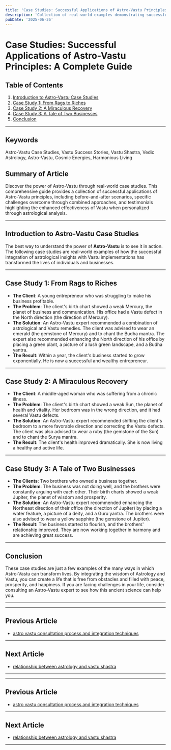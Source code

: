 ```yaml
---
title: 'Case Studies: Successful Applications of Astro-Vastu Principles: A Complete Guide'
description: 'Collection of real-world examples demonstrating successful integration of astrological insights with Vastu implementations, including before-and-after scenarios, specific challenges overcome through combined approaches, and testimonials highlighting the enhanced effectiveness of Vastu when personalized through astrological analysis.'
pubDate: '2025-06-26'
---
```


# Case Studies: Successful Applications of Astro-Vastu Principles: A Complete Guide

## Table of Contents
1. [Introduction to Astro-Vastu Case Studies](#introduction-to-astro-vastu-case-studies)
2. [Case Study 1: From Rags to Riches](#case-study-1-from-rags-to-riches)
3. [Case Study 2: A Miraculous Recovery](#case-study-2-a-miraculous-recovery)
4. [Case Study 3: A Tale of Two Businesses](#case-study-3-a-tale-of-two-businesses)
5. [Conclusion](#conclusion)

---

## Keywords
Astro-Vastu Case Studies, Vastu Success Stories, Vastu Shastra, Vedic Astrology, Astro-Vastu, Cosmic Energies, Harmonious Living

## Summary of Article
Discover the power of Astro-Vastu through real-world case studies. This comprehensive guide provides a collection of successful applications of Astro-Vastu principles, including before-and-after scenarios, specific challenges overcome through combined approaches, and testimonials highlighting the enhanced effectiveness of Vastu when personalized through astrological analysis.

---

## Introduction to Astro-Vastu Case Studies

The best way to understand the power of **Astro-Vastu** is to see it in action. The following case studies are real-world examples of how the successful integration of astrological insights with Vastu implementations has transformed the lives of individuals and businesses.

---

## Case Study 1: From Rags to Riches

- **The Client**: A young entrepreneur who was struggling to make his business profitable.
- **The Problem**: The client's birth chart showed a weak Mercury, the planet of business and communication. His office had a Vastu defect in the North direction (the direction of Mercury).
- **The Solution**: An Astro-Vastu expert recommended a combination of astrological and Vastu remedies. The client was advised to wear an emerald (the gemstone of Mercury) and to chant the Budha mantra. The expert also recommended enhancing the North direction of his office by placing a green plant, a picture of a lush green landscape, and a Budha yantra.
- **The Result**: Within a year, the client's business started to grow exponentially. He is now a successful and wealthy entrepreneur.

---

## Case Study 2: A Miraculous Recovery

- **The Client**: A middle-aged woman who was suffering from a chronic illness.
- **The Problem**: The client's birth chart showed a weak Sun, the planet of health and vitality. Her bedroom was in the wrong direction, and it had several Vastu defects.
- **The Solution**: An Astro-Vastu expert recommended shifting the client's bedroom to a more favorable direction and correcting the Vastu defects. The client was also advised to wear a ruby (the gemstone of the Sun) and to chant the Surya mantra.
- **The Result**: The client's health improved dramatically. She is now living a healthy and active life.

---

## Case Study 3: A Tale of Two Businesses

- **The Clients**: Two brothers who owned a business together.
- **The Problem**: The business was not doing well, and the brothers were constantly arguing with each other. Their birth charts showed a weak Jupiter, the planet of wisdom and prosperity.
- **The Solution**: An Astro-Vastu expert recommended enhancing the Northeast direction of their office (the direction of Jupiter) by placing a water feature, a picture of a deity, and a Guru yantra. The brothers were also advised to wear a yellow sapphire (the gemstone of Jupiter).
- **The Result**: The business started to flourish, and the brothers' relationship improved. They are now working together in harmony and are achieving great success.

---

## Conclusion

These case studies are just a few examples of the many ways in which Astro-Vastu can transform lives. By integrating the wisdom of Astrology and Vastu, you can create a life that is free from obstacles and filled with peace, prosperity, and happiness. If you are facing challenges in your life, consider consulting an Astro-Vastu expert to see how this ancient science can help you.

---
---

## Previous Article
- [astro vastu consultation process and integration techniques](200819_astro_vastu_consultation_process_and_integration_techniques.mdx)

---

## Next Article
- [relationship between astrology and vastu shastra](200801_relationship_between_astrology_and_vastu_shastra.mdx)

---
---

## Previous Article
- [astro vastu consultation process and integration techniques](200819_astro_vastu_consultation_process_and_integration_techniques.mdx)

---

## Next Article
- [relationship between astrology and vastu shastra](200801_relationship_between_astrology_and_vastu_shastra.mdx)

---
